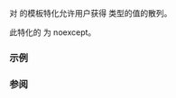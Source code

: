 {{cpp/title | hash{{dsc small|&lt;std::basic_stacktrace&gt;}}}}
{{cpp/utility/basic_stacktrace/navbar}}
{{ddcl|header=stacktrace|since=c++23|
template&lt; class Allocator &gt; struct hash&lt;std::basic_stacktrace&lt;Allocator&gt;&gt;;
}}

{{lc|std::hash}} 对 {{lc|std::basic_stacktrace}} 的模板特化允许用户获得 {{lc|std::basic_stacktrace}} 类型的值的散列。

此特化的 {{tt|operator()}} 为 noexcept。

===示例===
{{example}}

===参阅===
{{dsc begin}}
{{dsc inc|cpp/utility/dsc hash}}
{{dsc inc|cpp/utility/stacktrace_entry/dsc hash}}
{{dsc end}}

{{langlinks|en|es|ja|ru}}